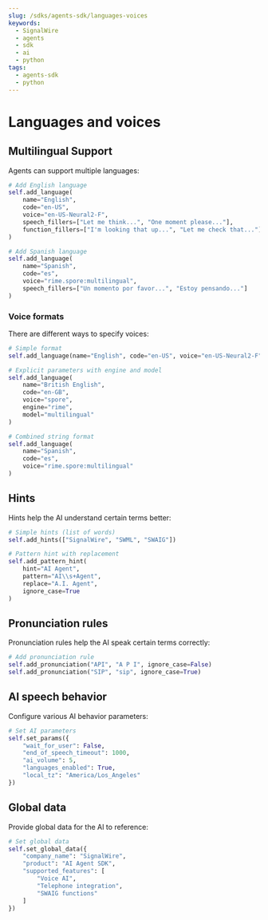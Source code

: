 ```yaml
---
slug: /sdks/agents-sdk/languages-voices
keywords:
  - SignalWire
  - agents
  - sdk
  - ai
  - python
tags:
  - agents-sdk
  - python
---
```


# Languages and voices

## Multilingual Support

Agents can support multiple languages:

```python
# Add English language
self.add_language(
    name="English",
    code="en-US",
    voice="en-US-Neural2-F",
    speech_fillers=["Let me think...", "One moment please..."],
    function_fillers=["I'm looking that up...", "Let me check that..."]
)

# Add Spanish language
self.add_language(
    name="Spanish",
    code="es",
    voice="rime.spore:multilingual",
    speech_fillers=["Un momento por favor...", "Estoy pensando..."]
)
```

### Voice formats

There are different ways to specify voices:

```python
# Simple format
self.add_language(name="English", code="en-US", voice="en-US-Neural2-F")

# Explicit parameters with engine and model
self.add_language(
    name="British English",
    code="en-GB",
    voice="spore",
    engine="rime",
    model="multilingual"
)

# Combined string format
self.add_language(
    name="Spanish",
    code="es",
    voice="rime.spore:multilingual"
)
```

## Hints

Hints help the AI understand certain terms better:

```python
# Simple hints (list of words)
self.add_hints(["SignalWire", "SWML", "SWAIG"])

# Pattern hint with replacement
self.add_pattern_hint(
    hint="AI Agent", 
    pattern="AI\\s+Agent", 
    replace="A.I. Agent", 
    ignore_case=True
)
```

## Pronunciation rules

Pronunciation rules help the AI speak certain terms correctly:

```python
# Add pronunciation rule
self.add_pronunciation("API", "A P I", ignore_case=False)
self.add_pronunciation("SIP", "sip", ignore_case=True)
```

## AI speech behavior

Configure various AI behavior parameters:

```python
# Set AI parameters
self.set_params({
    "wait_for_user": False,
    "end_of_speech_timeout": 1000,
    "ai_volume": 5,
    "languages_enabled": True,
    "local_tz": "America/Los_Angeles"
})
```

## Global data

Provide global data for the AI to reference:

```python
# Set global data
self.set_global_data({
    "company_name": "SignalWire",
    "product": "AI Agent SDK",
    "supported_features": [
        "Voice AI",
        "Telephone integration",
        "SWAIG functions"
    ]
})
```
